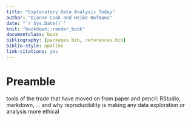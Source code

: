 ```yaml
--- 
title: "Exploratory Data Analysis Today"
author: "Dianne Cook and Heike Hofmann"
date: "`r Sys.Date()`"
knit: "bookdown::render_book"
documentclass: book
bibliography: [packages.bib, references.bib]
biblio-style: apalike
link-citations: yes
---
```


# Preamble


tools of the trade that have moved on from paper and pencil: RStudio, markdown, ... and why reproducibility is making any data exploration or  analysis more ethical


